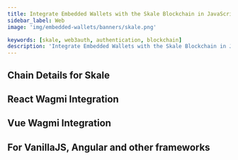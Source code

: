 ```yaml
---
title: Integrate Embedded Wallets with the Skale Blockchain in JavaScript
sidebar_label: Web
image: 'img/embedded-wallets/banners/skale.png'

keywords: [skale, web3auth, authentication, blockchain]
description: 'Integrate Embedded Wallets with the Skale Blockchain in JavaScript | Embedded Wallets'
---
```



<SEO
  title="Integrate Embedded Wallets with the Skale Blockchain in JavaScript"
  description="Integrate Embedded Wallets with the Skale Blockchain in JavaScript | Embedded Wallets"
  image="https://docs.metamask.io/img/embedded-wallets/banners/skale.png"
  slug="/embedded-wallets/connect-blockchain/evm/skale/web"
/>

## Chain Details for Skale

<ChainDetailsSkale />

## React Wagmi Integration

<ReactWagmiIntegration />

## Vue Wagmi Integration

<VueWagmiIntegration />

## For VanillaJS, Angular and other frameworks

<JsBlockchainMethods />
